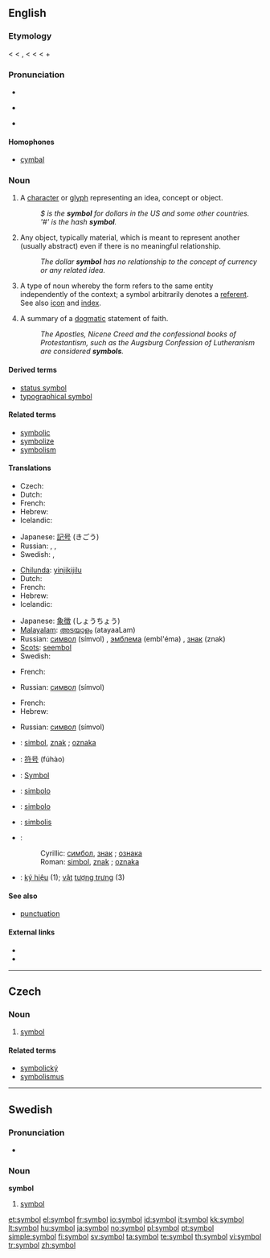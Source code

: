 {{also|Symbol}}
==English==
{{wikipedia|dab=Symbol (disambiguation)|mul=Symbol}}

===Etymology===
< {{etyl|fr}} {{term|symbole}} < {{etyl|la}} {{term|symbolus}}, {{term|symbolum||a sign, mark, token, symbol, in Late Latin also a creed}} < {{etyl|grc}} {{term|σύμβολον|sc=polytonic|tr=sumbolon||a sign by which one infers something; a  mark, token, badge, ticket, tally, check, a signal, watchword, outward sign}} < {{term|συμβάλλω|sc=polytonic|tr=sumballō||I throw together, dash together, compare, correspond, tally, come to a conclusion}} < {{term|σύν|sc=polytonic|tr=sun||with, together}} + {{term|βάλλω|sc=polytonic|tr=ballō||I throw, put}}

===Pronunciation===
* {{IPA|/sɪmbəɫ/}}
* {{a|US}} {{SAMPA|/sIm.bVl/}}
* {{audio|en-us-symbol.ogg|Audio (US)}}
*: {{rhymes|ɪmbəl}}

====Homophones====
* [[cymbal]]

===Noun===
{{en-noun}}

# A [[character]] or [[glyph]] representing an idea, concept or object.
#: ''$ is the '''symbol''' for dollars in the US and some other countries.''
#: '' '#' is the hash '''symbol'''.''
# Any object, typically material, which is meant to represent another (usually abstract) even if there is no meaningful relationship.
#: ''The dollar '''symbol''' has no relationship to the concept of currency or any related idea.''
# {{linguistics}} A type of noun whereby the form refers to the same entity independently of the context; a symbol arbitrarily denotes a [[referent]]. See also [[icon]] and [[index]].
# A summary of a [[dogmatic]] statement of faith.
#: ''The Apostles, Nicene Creed and the confessional books of Protestantism, such as the Augsburg Confession of Lutheranism are considered '''symbols'''.''

====Derived terms====
* [[status symbol]]
* [[typographical symbol]]

====Related terms====
* [[symbolic]]
* [[symbolize]]
* [[symbolism]]

====Translations====
{{trans-top|character or glyph}}
* Czech: {{t-|cs|symbol|m}}
* Dutch: {{t+|nl|symbool}}
* French: {{t+|fr|symbole|m}}
* Hebrew: {{he-translation|סמל|sémel}} {{m}}
* Icelandic: {{t+|is|tákn|n}}
{{trans-mid}}
* Japanese: [[記号]] (きごう)
* Russian: {{t+|ru|символ|m|tr=símvol|sc=Cyrl}}, {{t+|ru|эмблема|f|tr=embl'éma|sc=Cyrl}}, {{t+|ru|знак|m|tr=znak|sc=Cyrl}}
* Swedish: {{t+|sv|symbol|c}}, {{t+|sv|tecken|n}}
{{trans-bottom}}

{{trans-top|object meant to represent another}}
* [[Chilunda]]: [[yinjikijilu]]
* Dutch: {{t+|nl|symbool}}
* French: {{t+|fr|symbole|m}}
* Hebrew: {{he-translation|סמל|sémel}} {{m}}
* Icelandic: {{t+|is|tákn|n}}
{{trans-mid}}
* Japanese: [[象徴]] (しょうちょう)
* [[Malayalam]]: [[അടയാളം]] (atayaaLam)
* Russian: [[символ]] (símvol) {{m}}, [[эмблема]] (embl'éma) {{f}}, [[знак]] (znak) {{m}}
* [[Scots]]: [[seembol]]
* Swedish: {{t+|sv|symbol|c}}
{{trans-bottom}}

{{trans-top|type of noun}}
* French: {{t+|fr|symbole|m}}
{{trans-mid}}
* Russian: [[символ]] (símvol) {{m}}
{{trans-bottom}}

{{trans-top|summary of a dogmatic statement of faith}}
* French: {{t+|fr|symbole|m}}
* Hebrew: {{he-translation|סממן|samemán}} {{m}}
{{trans-mid}}
* Russian: [[символ]] (símvol) {{m}}
{{trans-bottom}}

{{checktrans-top}}
* {{ttbc|Bosnian}}: [[simbol]], [[znak]] {{m}}; [[oznaka]] {{f}}
* {{ttbc|Chinese}}: [[符号]] (fúhào)
* {{ttbc|German}}: [[Symbol]] {{n}}
* {{ttbc|Ido}}: [[simbolo]]
* {{ttbc|Italian}}: [[simbolo]] {{m}}
* {{ttbc|Lithuanian}}: [[simbolis]] {{m}}
* {{ttbc|Serbian}}:
*: Cyrillic: [[симбол]], [[знак]] {{m}}; [[ознака]] {{f}}
*: Roman: [[simbol]], [[znak]] {{m}}; [[oznaka]] {{f}}
* {{ttbc|Vietnamese}}: [[ký hiệu]] (1); [[vật]] [[tượng trưng]] (3)
{{trans-bottom}}

====See also====
* [[punctuation]]

====External links====
* {{R:Webster 1913}}
* {{R:Century 1911}}

----

==Czech==

===Noun===
{{cs-noun|g=m}}

# [[#English|symbol]]

====Related terms====
* [[symbolický]] {{m}}
* [[symbolismus]] {{m}}

----

==Swedish==

===Pronunciation===
* {{audio|Sv-symbol.ogg|audio}}

===Noun===
{{sv-noun-reg-r-c|2=symbole}}
'''symbol'''

# [[symbol#English|symbol]]

[[Category:Symbols| ]]

[[et:symbol]]
[[el:symbol]]
[[fr:symbol]]
[[io:symbol]]
[[id:symbol]]
[[it:symbol]]
[[kk:symbol]]
[[lt:symbol]]
[[hu:symbol]]
[[ja:symbol]]
[[no:symbol]]
[[pl:symbol]]
[[pt:symbol]]
[[simple:symbol]]
[[fi:symbol]]
[[sv:symbol]]
[[ta:symbol]]
[[te:symbol]]
[[th:symbol]]
[[vi:symbol]]
[[tr:symbol]]
[[zh:symbol]]